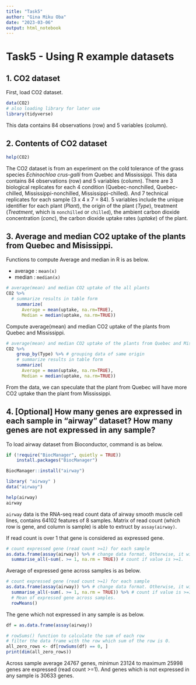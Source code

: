 ```yaml
---
title: "Task5"
author: "Gina Miku Oba"
date: "2023-03-06"
output: html_notebook
---
```


# Task5 - Using R example datasets

## 1. CO2 dataset
First, load CO2 dataset.
```r
data(CO2)
# also loading library for later use
library(tidyverse)
```

This data contains 84 observations (row) and 5 variables (column). 

## 2. Contents of CO2 dataset
```r
help(CO2)
```

The CO2 dataset is from an experiment on the cold tolerance of the grass species _Echinochloa crus-galli_ from Quebec and Mississippi. This data contains 84 observations (row) and 5 variables (column). There are 3 biological replicates for each 4 condition (Quebec-nonchilled, Quebec-chilled, Mississippi-nonchilled, Mississippi-chilled). And 7 technical replicates for each sample (3 x 4 x 7 = 84). 5 variables include the unique identifier for each plant (*Plant*), the origin of the plant (*Type*),  treatment (*Treatment*, which is `nonchilled` or `chilled`), the ambient carbon dioxide concentration (*conc*), the carbon dioxide uptake rates (*uptake*) of the plant.

## 3. Average and median CO2 uptake of the plants from Quebec and Misissippi.
Functions to compute Average and median in R is as below.

- average : `mean(x)`
- median : `median(x)`

```r
# average(mean) and median CO2 uptake of the all plants
CO2 %>%
  # summarize results in table form
    summarize( 
      Average = mean(uptake, na.rm=TRUE),
      Median = median(uptake, na.rm=TRUE))
```

Compute average(mean) and median CO2 uptake of the plants from Quebec and Mississippi.
```r
# average(mean) and median CO2 uptake of the plants from Quebec and Mississippi.
CO2 %>%
    group_by(Type) %>% # grouping data of same origin
    # summarize results in table form
    summarize(
      Average = mean(uptake, na.rm=TRUE),
      Median = median(uptake, na.rm=TRUE))
```
From the data, we can speculate that the plant from Quebec will have more CO2 uptake than the plant from Mississippi.

## 4. [Optional] How many genes are expressed in each sample in "airway" dataset? How many genes are not expressed in any sample?

To load airway dataset from Bioconductor, command is as below.

```r
if (!require("BiocManager", quietly = TRUE))
    install.packages("BiocManager")

BiocManager::install("airway")

library( "airway" )
data("airway")
```

```r
help(airway)
airway
```
`airway` data is the RNA-seq read count data of airway smooth muscle cell lines, contains 64102 features of 8 samples. Matrix of read count (which row is gene, and column is sample) is able to extruct by `assay(airway)`.

If read count is over 1 that gene is considered as expressed gene.
```r
# count expressed gene (read count >=1) for each sample
as.data.frame(assay(airway)) %>% # change data format. Otherwise, it will be `Error in UseMethod("tbl_vars")`
  summarise_all(~sum(. >= 1, na.rm = TRUE)) # count if value is >=1.

```
Average of expressed gene across samples is as below.
```r
# count expressed gene (read count >=1) for each sample
as.data.frame(assay(airway)) %>% # change data format. Otherwise, it will be `Error in UseMethod("tbl_vars")`
  summarise_all(~sum(. >= 1, na.rm = TRUE)) %>% # count if value is >=1.
  # Mean of expressed gene across samples.
  rowMeans()
```

The gene which not expressed in any sample is as below.
```r
df = as.data.frame(assay(airway))

# rowSums() function to calculate the sum of each row
# filter the data frame with the row which sum of the row is 0.
all_zero_rows <- df[rowSums(df) == 0, ]
print(dim(all_zero_rows))

```

Across sample average 24767 genes, minimun 23124 to maximum 25998 genes are expressed (read count >=1).
And genes which is not expressed in any sample is 30633 genes.



